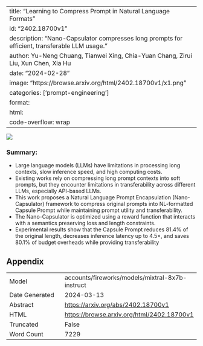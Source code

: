 
---
title: "Learning to Compress Prompt in Natural Language Formats"
id: "2402.18700v1"
description: "Nano-Capsulator compresses long prompts for efficient, transferable LLM usage."
author: Yu-Neng Chuang, Tianwei Xing, Chia-Yuan Chang, Zirui Liu, Xun Chen, Xia Hu
date: "2024-02-28"
image: "https://browse.arxiv.org/html/2402.18700v1/x1.png"
categories: ['prompt-engineering']
format:
  html:
    code-overflow: wrap
---

![](https://browse.arxiv.org/html/2402.18700v1/x1.png)

### Summary:

- Large language models (LLMs) have limitations in processing long contexts, slow inference speed, and high computing costs.
- Existing works rely on compressing long prompt contexts into soft prompts, but they encounter limitations in transferability across different LLMs, especially API-based LLMs.
- This work proposes a Natural Language Prompt Encapsulation (Nano-Capsulator) framework to compress original prompts into NL-formatted Capsule Prompt while maintaining prompt utility and transferability.
- The Nano-Capsulator is optimized using a reward function that interacts with a semantics preserving loss and length constraints.
- Experimental results show that the Capsule Prompt reduces 81.4% of the original length, decreases inference latency up to 4.5×, and saves 80.1% of budget overheads while providing transferability

## Appendix

|          |          |
|----------|----------|
| Model     | accounts/fireworks/models/mixtral-8x7b-instruct       |
| Date Generated     | 2024-03-13       |
| Abstract | [https://arxiv.org/abs/2402.18700v1](https://arxiv.org/abs/2402.18700v1)        |
| HTML     | [https://browse.arxiv.org/html/2402.18700v1](https://browse.arxiv.org/html/2402.18700v1)       |
| Truncated       | False       |
| Word Count       | 7229       |